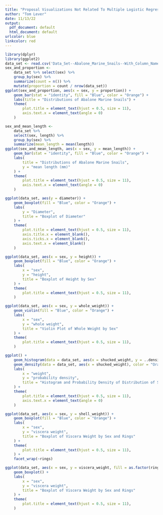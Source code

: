 ```yaml
---
title: "Proposal Visualizations Not Related To Multiple Logistic Regression"
author: "Tom Lever"
date: 11/13/22
output:
  pdf_document: default
  html_document: default
urlcolor: blue
linkcolor: red
---
```


```r
library(dplyr)
library(ggplot2)
data_set <- read.csv('Data_Set--Abalone_Marine_Snails--With_Column_Names.csv', header = TRUE)
sex_and_proportion <-
    data_set %>% select(sex) %>%
    group_by(sex) %>%
    summarize(count = n()) %>%
    mutate(proportion = count / nrow(data_set))
ggplot(sex_and_proportion, aes(x = sex, y = proportion)) +
    geom_bar(stat = "identity", fill = "Blue", color = "Orange") +
    labs(title = "Distributions of Abalone Marine Snails") +
    theme(
        plot.title = element_text(hjust = 0.5, size = 11),
        axis.text.x = element_text(angle = 0)
    )
```

```r
sex_and_mean_length <-
    data_set %>%
    select(sex, length) %>%
    group_by(sex) %>%
    summarize(mean_length = mean(length))
ggplot(sex_and_mean_length, aes(x = sex, y = mean_length)) +
    geom_bar(stat = "identity", fill = "Blue", color = "Orange") +
    labs(
        title = "Distributions of Abalone Marine Snails",
        y = "mean length (mm)"
    ) +
    theme(
        plot.title = element_text(hjust = 0.5, size = 11),
        axis.text.x = element_text(angle = 0)
    )
```

```r
ggplot(data_set, aes(y = diameter)) +
    geom_boxplot(fill = "Blue", color = "Orange") +
    labs(
        y = "Diameter",
        title = "Boxplot of Diameter"
    ) +
    theme(
        plot.title = element_text(hjust = 0.5, size = 11),
        axis.title.x = element_blank(),
        axis.ticks.x = element_blank(),
        axis.text.x = element_blank()
    )
```

```r
ggplot(data_set, aes(x = sex, y = height)) +
    geom_boxplot(fill = "Blue", color = "Orange") +
    labs(
        x = "sex",
        y = "height",
        title = "Boxplot of Height by Sex"
    ) +
    theme(
        plot.title = element_text(hjust = 0.5, size = 11),
    )
```

```r
ggplot(data_set, aes(x = sex, y = whole_weight)) +
    geom_violin(fill = "Blue", color = "Orange") +
    labs(
        x = "sex",
        y = "whole weight",
        title = "Violin Plot of Whole Weight by Sex"
    ) +
    theme(
        plot.title = element_text(hjust = 0.5, size = 11),
    )
```

```r
ggplot() +
    geom_histogram(data = data_set, aes(x = shucked_weight, y = ..density..), binwidth = density(data_set$shucked_weight)$bw, fill = "Blue", color = "Orange") +
    geom_density(data = data_set, aes(x = shucked_weight), color = "Orange") +
    labs(
        x = "weight",
        y = "probability density",
        title = "Histogram and Probability Density of Distribution of Shucked Weight"
    ) +
    theme(
        plot.title = element_text(hjust = 0.5, size = 11),
        axis.text.x = element_text(angle = 0)
    )
```

```r
ggplot(data_set, aes(x = sex, y = shell_weight)) +
    geom_boxplot(fill = "Blue", color = "Orange") +
    labs(
        x = "sex",
        y = "viscera weight",
        title = "Boxplot of Viscera Weight by Sex and Rings"
    ) +
    theme(
        plot.title = element_text(hjust = 0.5, size = 11),
    ) +
    facet_wrap(~rings)
```

```r
ggplot(data_set, aes(x = sex, y = viscera_weight, fill = as.factor(rings))) +
    geom_boxplot() +
    labs(
        x = "sex",
        y = "viscera weight",
        title = "Boxplot of Viscera Weight by Sex and Rings"
    ) +
    theme(
        plot.title = element_text(hjust = 0.5, size = 11),
    )
```